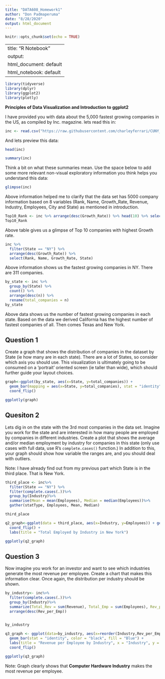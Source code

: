 ---
title: "DATA608_Homework1"
author: "Don Padmaperuma"
date: "8/28/2020"
output: html_document
---

```{r setup, include=FALSE}
knitr::opts_chunk$set(echo = TRUE)
```

---
title: "R Notebook"
output:
  html_document: default
  html_notebook: default
---
```{r}
library(tidyverse)
library(dplyr)
library(ggplot2)
library(plotly)
```


**Principles of Data Visualization and Introduction to ggplot2**

I have provided you with data about the 5,000 fastest growing companies in the US, as compiled by Inc. magazine. lets read this in:

```{r}
inc <- read.csv("https://raw.githubusercontent.com/charleyferrari/CUNY_DATA_608/master/module1/Data/inc5000_data.csv", header= TRUE)
```

And lets preview this data:

```{r}
head(inc)
```
```{r}
summary(inc)
```

Think a bit on what these summaries mean. Use the space below to add some more relevant non-visual exploratory information you think helps you understand this data:

```{r}
glimpse(inc)
```
Above information helped me to clarify that the data set has 5000 company information based on 8 variables (Rank, Name, Growth_Rate, Revenue, Industry, Employees, City and State) as mentioned in introduction.

```{r}
Top10_Rank <- inc %>% arrange(desc(Growth_Rate)) %>% head(10) %>% select(c(Rank, Name, Growth_Rate,Industry, State))
Top10_Rank
```

Above table gives us a glimpse of Top 10 companies with highest Growth rate.   

```{r}
inc %>%
  filter(State == "NY") %>%
  arrange(desc(Growth_Rate)) %>%
  select(Rank, Name, Growth_Rate, State)
```

Above information shows us the fastest growing companies in NY. There are 311 companies.

```{r}
by_state <- inc %>%
  group_by(State) %>%
  count() %>%
  arrange(desc(n)) %>%
  rename(total_companies = n)
by_state
```

Above data shows us the number of fastest growing companies in each state. Based on the data we derived California has the highest number of fastest companies of all. Then comes Texas and New York.


## Question 1

Create a graph that shows the distribution of companies in the dataset by State (ie how many are in each state). There are a lot of States, so consider which axis you should use. This visualization is ultimately going to be consumed on a 'portrait' oriented screen (ie taller than wide), which should further guide your layout choices.


```{r}
graph<-ggplot(by_state, aes(x=State, y=total_companies)) + 
  geom_bar(mapping = aes(x=State, y=total_companies), stat = "identity", color = "black", fill = "blue")+
  coord_flip()

ggplotly(graph)
```


## Quesiton 2

Lets dig in on the state with the 3rd most companies in the data set. Imagine you work for the state and are interested in how many people are employed by companies in different industries. Create a plot that shows the average and/or median employment by industry for companies in this state (only use cases with full data, use R's `complete.cases()` function.) In addition to this, your graph should show how variable the ranges are, and you should deal with outliers.

Note: I have already find out from my previous part which State is in the third place. That is New York.  

```{r}
third_place <- inc%>%
  filter(State == "NY") %>%
  filter(complete.cases(.))%>%
  group_by(Industry)%>%
  summarise(Mean = mean(Employees), Median = median(Employees))%>%
  gather(statType, Employees, Mean, Median)

third_place
```
```{r}
q2_graph<-ggplot(data = third_place, aes(x=Industry, y=Employees)) + geom_bar(stat = "identity", aes(fill=statType), position = "Dodge")+
  coord_flip() +
  labs(title = "Total Employed by Industry in New York")

ggplotly(q2_graph)
```


## Question 3

Now imagine you work for an investor and want to see which industries generate the most revenue per employee. Create a chart that makes this information clear. Once again, the distribution per industry should be shown.

```{r}
by_industry<- inc%>%
  filter(complete.cases(.))%>%
  group_by(Industry)%>%
  summarize(Total_Rev = sum(Revenue), Total_Emp = sum(Employees), Rev_per_Emp = Total_Rev/Total_Emp)%>%
  arrange(desc(Rev_per_Emp))
  

by_industry
```

```{r}
q3_graph <- ggplot(data=by_industry, aes(x=reorder(Industry,Rev_per_Emp), y = Rev_per_Emp))+
  geom_bar(stat = "identity", color = "black", fill = "Blue") +
  labs(title = "Revenue per Employee by Industry", x = "Industry", y = "Revenue per Employee")+
  coord_flip()

ggplotly(q3_graph)
```
Note: Graph clearly shows that **Computer Hardware Industry** makes the most revenue per employee. 





